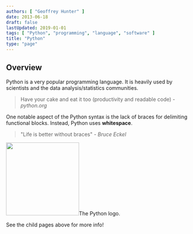 ```yaml
---
authors: [ "Geoffrey Hunter" ]
date: 2013-06-18
draft: false
lastUpdated: 2019-01-01
tags: [ "Python", "programming", "language", "software" ]
title: "Python"
type: "page"
---
```



## Overview

Python is a very popular programming language. It is heavily used by scientists and the data analysis/statistics communities.
 
> Have your cake and eat it too (productivity and readable code) - _python.org_

One notable aspect of the Python syntax is the lack of braces for delimiting functional blocks. Instead, Python uses **whitespace**.

> "Life is better without braces" - _Bruce Eckel_


<Image src={python_icon} width="200px">The Python logo.</Image>

See the child pages above for more info!